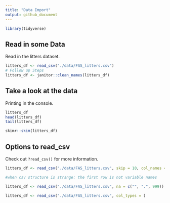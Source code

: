 ```yaml
---
title: "Data Import"
output: github_document
---
```


```r
library(tidyverse)
```
## Read in some Data

Read in the litters dataset.

```r
litters_df <- read_csv("./data/FAS_litters.csv") 
# Follow up Steps
litters_df <- janitor::clean_names(litters_df)
```    
## Take a look at the data
Printing in the console.

```r
litters_df
head(litters_df)
tail(litters_df)
```

```r
skimr::skim(litters_df)
```

## Options to read_csv

Check out `?read_csv()` for more information.
```r
litters_df <- read_csv("./data/FAS_litters.csv", skip = 10, col_names = FALSE)

#when csv structure is strange: the first row is not variable names

litters_df <- read_csv("./data/FAS_litters.csv", na = c("", ".", 999))

litters_df <- read_csv("./data/FAS_litters.csv", col_types = )
```
